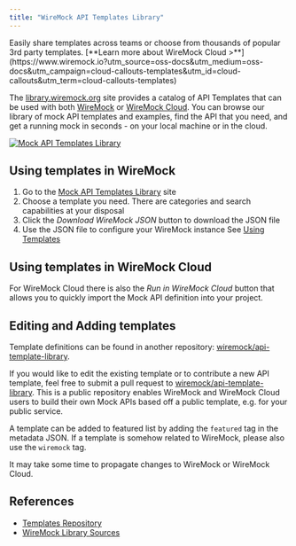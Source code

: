 ```yaml
---
title: "WireMock API Templates Library"
---
```




<CloudCallout title="WireMock Cloud" icon="document">
    Easily share templates across teams or choose from thousands of popular 3rd party templates.
    [**Learn more about WireMock Cloud >**](https://www.wiremock.io?utm_source=oss-docs&utm_medium=oss-docs&utm_campaign=cloud-callouts-templates&utm_id=cloud-callouts&utm_term=cloud-callouts-templates)
</CloudCallout>


The [library.wiremock.org](https://library.wiremock.org) site provides a catalog of API Templates
that can be used with both
[WireMock](https://wiremock.org/) or [WireMock Cloud](https://wiremock.io).
You can browse our library of mock API templates and examples,
find the API that you need,
and get a running mock in seconds - on your local machine or in the cloud.

[![Mock API Templates Library](https://library.wiremock.org/images/logo/template-library-wide.png)](https://library.wiremock.org/)

## Using templates in WireMock

1. Go to the [Mock API Templates Library](https://library.wiremock.org) site
2. Choose a template you need. There are categories and search capabilities at your disposal
3. Click the _Download WireMock JSON_ button to download the JSON file
4. Use the JSON file to configure your WireMock instance
   See [Using Templates](usage/)

## Using templates in WireMock Cloud

For WireMock Cloud there is also the _Run in WireMock Cloud_ button that
allows you to quickly import the Mock API definition into your project.

## Editing and Adding templates

Template definitions can be found in another repository:
[wiremock/api-template-library](https://github.com/wiremock/api-template-library).

If you would like to edit the existing template
or to contribute a new API template,
feel free to submit a pull request to
[wiremock/api-template-library](https://github.com/wiremock/api-template-library).
This is a public repository enables WireMock and WireMock Cloud users 
to build their own Mock APIs based off a public template,
e.g. for your public service.

A template can be added to featured list by adding the `featured` tag in the metadata JSON.
If a template is somehow related to WireMock, please also use the `wiremock` tag.

It may take some time to propagate changes to
WireMock or WireMock Cloud.

## References

- [Templates Repository](https://github.com/wiremock/api-template-library)
- [WireMock Library Sources](https://github.com/wiremock/library.wiremock.org-sources)
